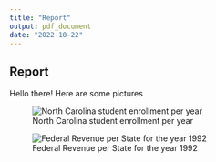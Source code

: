 ```yaml
---
title: "Report"
output: pdf_document
date: "2022-10-22"
---
```


## Report

Hello there! Here are some pictures


![North Carolina student enrollment per year](./figures/NC-year-grade.png)

![Federal Revenue per State for the year 1992](./figures/states-revenue.png)